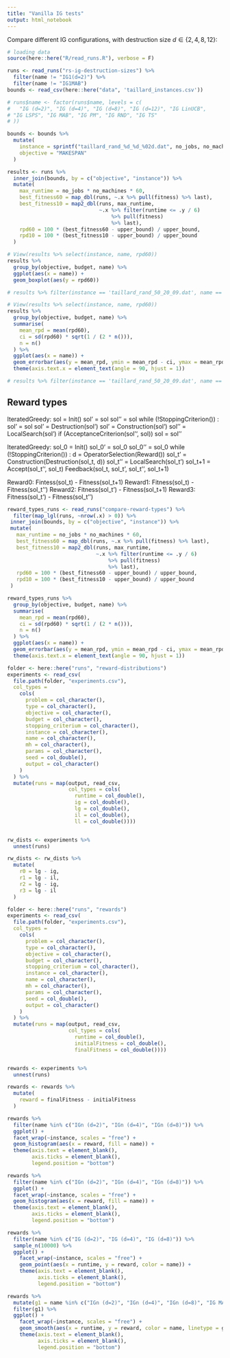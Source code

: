 ```yaml
---
title: "Vanilla IG tests"
output: html_notebook
---
```


Compare different IG configurations, with destruction size $d \in \{2, 4, 8, 12\}$:

```r
# loading data
source(here::here("R/read_runs.R"), verbose = F)

runs <- read_runs("rs-ig-destruction-sizes") %>%
  filter(name != "IG1(d=2)") %>%
  filter(name != "IG1MAB")
bounds <- read_csv(here::here("data", 'taillard_instances.csv'))

# runs$name <- factor(runs$name, levels = c(
#   "IG (d=2)", "IG (d=4)", "IG (d=8)", "IG (d=12)", "IG LinUCB", 
# "IG LSPS", "IG MAB", "IG PM", "IG RND", "IG TS"
# ))

bounds <- bounds %>%
  mutate(
    instance = sprintf("taillard_rand_%d_%d_%02d.dat", no_jobs, no_machines, inst_n),
    objective = "MAKESPAN"
  )

results <- runs %>%
  inner_join(bounds, by = c("objective", "instance")) %>%
  mutate(
    max_runtime = no_jobs * no_machines * 60,
    best_fitness60 = map_dbl(runs, ~.x %>% pull(fitness) %>% last),
    best_fitness10 = map2_dbl(runs, max_runtime,
                              ~.x %>% filter(runtime <= .y / 6)
                                  %>% pull(fitness)
                                  %>% last),
    rpd60 = 100 * (best_fitness60 - upper_bound) / upper_bound,
    rpd10 = 100 * (best_fitness10 - upper_bound) / upper_bound
  )

```


```r
# View(results %>% select(instance, name, rpd60))
results %>%
  group_by(objective, budget, name) %>%
  ggplot(aes(x = name)) +
  geom_boxplot(aes(y = rpd60))

# results %>% filter(instance == 'taillard_rand_50_20_09.dat', name == 'IG (d=4)') %>% pull(runs) %>% last
```


```r
# View(results %>% select(instance, name, rpd60))
results %>%
  group_by(objective, budget, name) %>%
  summarise(
    mean_rpd = mean(rpd60),
    ci = sd(rpd60) * sqrt(1 / (2 * n())),
    n = n()
  ) %>%
  ggplot(aes(x = name)) +
  geom_errorbar(aes(y = mean_rpd, ymin = mean_rpd - ci, ymax = mean_rpd + ci)) + 
  theme(axis.text.x = element_text(angle = 90, hjust = 1))

# results %>% filter(instance == 'taillard_rand_50_20_09.dat', name == 'IG (d=4)') %>% pull(runs) %>% last
```


## Reward types


IteratedGreedy:
  sol = Init()
  sol' = sol
  sol'' = sol
  while (!StoppingCriterion()) :
    sol' = sol
    sol' = Destruction(sol')
    sol' = Construction(sol')
    sol'' = LocalSearch(sol')
    if (AcceptanceCriterion(sol'', sol))
      sol = sol''



IteratedGreedy:
  sol_0 = Init()
  sol_0' = sol_0
  sol_0'' = sol_0
  while (!StoppingCriterion()) :
    d = OperatorSelection(Reward())
    sol_t' = Construction(Destruction(sol_t, d))
    sol_t'' = LocalSearch(sol_t')
    sol_t+1 = Accept(sol_t'', sol_t)
    Feedback(sol_t, sol_t', sol_t'', sol_t+1)

Reward0: Fintess(sol_t) -  Fitness(sol_t+1)
Reward1: Fitness(sol_t) -  Fitness(sol_t'')
Reward2: Fitness(sol_t') - Fitness(sol_t+1)
Reward3: Fitness(sol_t') - Fitness(sol_t'')


```r
reward_types_runs <- read_runs("compare-reward-types") %>%
  filter(map_lgl(runs, ~nrow(.x) > 0)) %>%
 inner_join(bounds, by = c("objective", "instance")) %>%
 mutate(
   max_runtime = no_jobs * no_machines * 60,
   best_fitness60 = map_dbl(runs, ~.x %>% pull(fitness) %>% last),
   best_fitness10 = map2_dbl(runs, max_runtime,
                             ~.x %>% filter(runtime <= .y / 6)
                                 %>% pull(fitness)
                                 %>% last),
   rpd60 = 100 * (best_fitness60 - upper_bound) / upper_bound,
   rpd10 = 100 * (best_fitness10 - upper_bound) / upper_bound
 )

reward_types_runs %>%
  group_by(objective, budget, name) %>%
  summarise(
    mean_rpd = mean(rpd60),
    ci = sd(rpd60) * sqrt(1 / (2 * n())),
    n = n()
  ) %>%
  ggplot(aes(x = name)) +
  geom_errorbar(aes(y = mean_rpd, ymin = mean_rpd - ci, ymax = mean_rpd + ci)) + 
  theme(axis.text.x = element_text(angle = 90, hjust = 1))
```



```r
folder <- here::here("runs", "reward-distributions")
experiments <- read_csv(
  file.path(folder, "experiments.csv"),
  col_types =
    cols(
      problem = col_character(),
      type = col_character(),
      objective = col_character(),
      budget = col_character(),
      stopping_criterium = col_character(),
      instance = col_character(),
      name = col_character(),
      mh = col_character(),
      params = col_character(),
      seed = col_double(),
      output = col_character()
    )
  ) %>%
  mutate(runs = map(output, read_csv, 
                    col_types = cols(
                      runtime = col_double(),
                      ig = col_double(),
                      lg = col_double(),
                      il = col_double(),
                      ll = col_double())))


rw_dists <- experiments %>%
  unnest(runs)

rw_dists <- rw_dists %>%
  mutate(
    r0 = lg - ig,
    r1 = lg - il,
    r2 = lg - ig,
    r3 = lg - il
  )

```



```r
folder <- here::here("runs", "rewards")
experiments <- read_csv(
  file.path(folder, "experiments.csv"),
  col_types =
    cols(
      problem = col_character(),
      type = col_character(),
      objective = col_character(),
      budget = col_character(),
      stopping_criterium = col_character(),
      instance = col_character(),
      name = col_character(),
      mh = col_character(),
      params = col_character(),
      seed = col_double(),
      output = col_character()
    )
  ) %>%
  mutate(runs = map(output, read_csv, 
                    col_types = cols(
                      runtime = col_double(),
                      initialFitness = col_double(),
                      finalFitness = col_double())))


rewards <- experiments %>%
  unnest(runs)

rewards <- rewards %>%
  mutate(
    reward = finalFitness - initialFitness
  )

```

```r

rewards %>%
  filter(name %in% c("IGn (d=2)", "IGn (d=4)", "IGn (d=8)")) %>%
  ggplot() +
  facet_wrap(~instance, scales = "free") +
  geom_histogram(aes(x = reward, fill = name)) +
  theme(axis.text = element_blank(), 
        axis.ticks = element_blank(),
        legend.position = "bottom")
```


```r
rewards %>%
  filter(name %in% c("IGn (d=2)", "IGn (d=4)", "IGn (d=8)")) %>%
  ggplot() +
  facet_wrap(~instance, scales = "free") +
  geom_histogram(aes(x = reward, fill = name)) +
  theme(axis.text = element_blank(), 
        axis.ticks = element_blank(),
        legend.position = "bottom")
```


```r
rewards %>%
  filter(name %in% c("IG (d=2)", "IG (d=4)", "IG (d=8)")) %>%
  sample_n(10000) %>%
  ggplot() +
    facet_wrap(~instance, scales = "free") +
    geom_point(aes(x = runtime, y = reward, color = name)) +
    theme(axis.text = element_blank(), 
          axis.ticks = element_blank(),
          legend.position = "bottom")
```



```r
rewards %>%
  mutate(g1 = name %in% c("IGn (d=2)", "IGn (d=4)", "IGn (d=8)", "IG MAB")) %>%
  filter(g1) %>%
  ggplot() +
    facet_wrap(~instance, scales = "free") +
    geom_smooth(aes(x = runtime, y = reward, color = name, linetype = g1), method = "lm") +
    theme(axis.text = element_blank(), 
          axis.ticks = element_blank(),
          legend.position = "bottom")
```